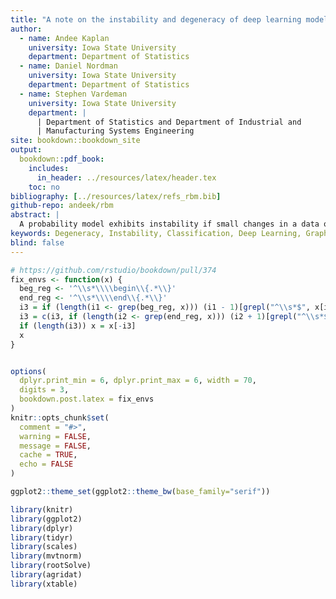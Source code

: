 ```yaml
---
title: "A note on the instability and degeneracy of deep learning models"
author: 
  - name: Andee Kaplan
    university: Iowa State University
    department: Department of Statistics
  - name: Daniel Nordman
    university: Iowa State University
    department: Department of Statistics
  - name: Stephen Vardeman
    university: Iowa State University
    department: |
      | Department of Statistics and Department of Industrial and
      | Manufacturing Systems Engineering
site: bookdown::bookdown_site
output: 
  bookdown::pdf_book:
    includes:
      in_header: ../resources/latex/header.tex
    toc: no
bibliography: [../resources/latex/refs_rbm.bib]
github-repo: andeek/rbm
abstract: |
  A probability model exhibits instability if small changes in a data outcome result in large, and often unanticipated, changes in probability. For correlated data structures found in several application areas, there is increasing interest in predicting/identifying such sensitivity in model probability structure. We consider the problem of quantifying instability for general probability models defined on sequences of observations, where each sequence of length $N$ has a finite number of possible outcomes. A sequence of probability models results, indexed by $N$, that accommodates data of expanding dimension. Model instability is formally shown to occur when a certain log-probability ratio under such models grows faster than $N$. In this case, a one component change in the data sequence can shift probability by orders of magnitude. Also, as instability becomes more extreme, the resulting probability models are shown to tend to degeneracy, placing all their probability on potentially small portions of the sample space. These results on instability apply to large classes of models commonly used in random graphs, network analysis, and machine learning contexts.
keywords: Degeneracy, Instability, Classification, Deep Learning, Graphical Models
blind: false
---
```


```r
# https://github.com/rstudio/bookdown/pull/374
fix_envs <- function(x) {
  beg_reg <- '^\\s*\\\\begin\\{.*\\}'
  end_reg <- '^\\s*\\\\end\\{.*\\}'
  i3 = if (length(i1 <- grep(beg_reg, x))) (i1 - 1)[grepl("^\\s*$", x[i1 - 1])]
  i3 = c(i3, if (length(i2 <- grep(end_reg, x))) (i2 + 1)[grepl("^\\s*$", x[i2 + 1])])
  if (length(i3)) x = x[-i3]
  x
}


options(
  dplyr.print_min = 6, dplyr.print_max = 6, width = 70,
  digits = 3,
  bookdown.post.latex = fix_envs
)
knitr::opts_chunk$set(
  comment = "#>",
  warning = FALSE,
  message = FALSE,
  cache = TRUE,
  echo = FALSE
)

ggplot2::theme_set(ggplot2::theme_bw(base_family="serif"))

library(knitr)
library(ggplot2)
library(dplyr)
library(tidyr)
library(scales)
library(mvtnorm)
library(rootSolve)
library(agridat)
library(xtable)
```
